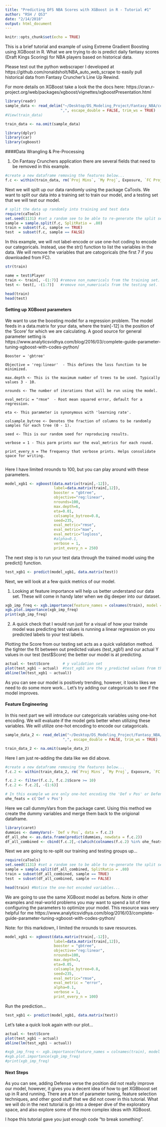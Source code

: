 ```yaml
---
title: "Predicting DFS NBA Scores with XGBoost in R - Tutorial #1"
author: "RSH / QS3"
date: "2/14/2018"
output: html_document
---
```


```r
knitr::opts_chunk$set(echo = TRUE)
```
This is a brief tutorial and example of using Extreme Gradient Boosting using XGBoost in R. What we are trying to do is predict daily fantasy scores (Draft Kings Scoring) for NBA players based on historical data. 

Please test out the python webscraper I developed at https://github.com/ronaldsholt/NBA_auto_web_scrape to easily pull historical data from Fantasy Cruncher's Line Up Rewind.  

For more details on XGBoost take a look the the docs here: https://cran.r-project.org/web/packages/xgboost/vignettes/xgboostPresentation.html


``` r
library(readr)
sample_data <- read_delim("~/Desktop/DS_Modeling_Project/Fantasy_NBA/combined_nba_data.csv", 
                         ",", escape_double = FALSE, trim_ws = TRUE)
#View(train_data)

train_data <- na.omit(sample_data)

library(dplyr)
library(car)
library(xgboost)
```

####Data Wrangling & Pre-Processing

1. On Fantasy Crunchers application there are several fields that need to be removed in this example. 

``` r
#create a new dataframe removing the features below... 
f.c <- within(train_data, rm(`Proj Mins`, `My Proj`, Exposure, `FC Proj`, Value))
```

Next we will spilt up our data randomly using the package CaTools. We want to split our data into a training set to train our model, and a testing set that we will test our model.

``` r
# split the data up randomly into training and test data
require(caTools)
set.seed(1131) #set a random see to be able to re-generate the split sections
sample = sample.split(f.c, SplitRatio = .80)
train = subset(f.c, sample == TRUE)
test  = subset(f.c, sample == FALSE)
```

In this example, we will not label-encode or use one-hot coding to encode our categoricals. Instead, use the str() function to list the variables in the data. We will remove the variables that are catogoricals (the first 7 if you downloaded from FC).  

``` r
str(train)
```

``` r
name = test$Player
train <- train[, -(1:7)] #remove non_numericals from the training set. 
test <- test[, -(1:7)]   #remove non_numericals from the testing set. 

head(train)
head(test)
```

#### Setting up XGBoost parameters 

We want to use the boosting model for a regression problem. The model feeds in a data.matrix for your data, where the train[-12] is the position of the 'Score' for which we are calculating. A good source for general parameter setting is https://www.analyticsvidhya.com/blog/2016/03/complete-guide-parameter-tuning-xgboost-with-codes-python/

    Booster = 'gbtree'

    Objective = 'reg:linear'  - This defines the loss function to be minimized.

    max.depth <- This is the maximum number of trees to be used. Typically values 3 - 10. 

    nrounds <- The number of iterations that will be run using the model. 

    eval_metric = "rmse"  - Root mean squared error, default for a regression.

    eta <- This parameter is synonymous with 'learning rate'. 

    colsample_bytree <- Denotes the fraction of columns to be randomly samples for each tree (0 - 1).

    seed <- This is our random seed for reproducing results. 

    verbose = 1 - This parm prints our the eval_metrics for each round. 

    print_every_n = The frequency that verbose prints. Helps consolidate space for writing. 
                      

Here I have limited nrounds to 100, but you can play around with these parameters.
``` r
model_xgb1 <- xgboost(data.matrix(train[,-12]),
                      label=data.matrix(train[,12]),
                      booster = "gbtree",
                      objective="reg:linear",
                      nrounds=100,
                      max.depth=6,
                      eta=0.01,
                      colsample_bytree=0.8,
                      seed=235,
                      eval_metric="rmse",
                      eval_metric="mae",
                      eval_metric="logloss",
                      #alpha=0.1,
                      verbose = 1,
                      print_every_n = 250)
```

The next step is to run your test data through the trained model using the predict() function. 

``` r
test_xgb1 <- predict(model_xgb1, data.matrix(test))
```
Next, we will look at a few quick metrics of our model. 

1. Looking at feature importance will help us better understand our data set. These will come in handy later when we dig deeper into our dataset.

``` r
xgb_imp_freq <- xgb.importance(feature_names = colnames(train), model = model_xgb1)
xgb.plot.importance(xgb_imp_freq)
print(xgb_imp_freq)
```


2.  A quick check that I would run just for a visual of how your trainde model was predicting test values is running a linear regression on you predicted labels to your test labels. 

Plotting the Score from our testing set acts as a quick validation method. the tighter the fit between out predicted values (test_xgb1) and our actual Y values in our test (test$Score) the better our model is at predicting. 

``` r

actual <- test$Score      # y validation set
plot(test_xgb1 ~ actual)  #test_xgb1 are the y_predicted values from the XBG model
abline(lm(test_xgb1 ~ actual))

```

As you can see our model is positively trending, however, it looks likes we need to do some more work... Let's try adding our categoricals to see if the model improves. 



#### Feature Engineering 

In this next part we will introduce our categoricals variables using one-hot encoding. We will evaluate if the model gets better when utilizing these variables. We will utilize one-hot encoding to encode our catagoricals. 

``` r
sample_data_2 <- read_delim("~/Desktop/DS_Modeling_Project/Fantasy_NBA/combined_nba_data.csv", 
                          ",", escape_double = FALSE, trim_ws = TRUE)

train_data_2 <- na.omit(sample_data_2)
```

Here I am just re-adding the data like we did above. 
``` r
#create a new dataframe removing the features below... 
f.c.2 <- within(train_data_2, rm(`Proj Mins`, `My Proj`, Exposure, `FC Proj`, Value))

f.c.2 <- filter(f.c.2, f.c.2$Score >= 10)
f.c.2 <- f.c.2[, -(1:6)]

# In this example we are only one-hot encoding the 'Def v Pos' or Defense verse the position.
ohe_feats = c('Def v Pos')
```

Here we call dummyVars from the package caret. Using this method we create the dummy variables and merge them back to the origional dataframe. 

``` r
library(caret)
dummies <- dummyVars(~ `Def v Pos`, data = f.c.2)
df_all_ohe <- as.data.frame(predict(dummies, newdata = f.c.2))
df_all_combined <- cbind(f.c.2[,-c(which(colnames(f.c.2) %in% ohe_feats))], df_all_ohe)
```

Next we are going to re-split our training and testing groups up...

``` r
require(caTools)
set.seed(1131) #set a random see to be able to re-generate the split sections
sample = sample.split(df_all_combined, SplitRatio = .80)
train = subset(df_all_combined, sample == TRUE)
test  = subset(df_all_combined, sample == FALSE)
```

```r
head(train) #Notice the one-hot encoded variables...
```

We are going to use the same XGBoost model as before. Note in other examples and real-world problems you may want to spend a lot of time configuring the parameters to optimize your model. This resource was very helpful for me https://www.analyticsvidhya.com/blog/2016/03/complete-guide-parameter-tuning-xgboost-with-codes-python/

Note: for this markdown, I limited the nrounds to save resources. 
``` r
model_xgb1 <- xgboost(data.matrix(train[,-12]),
                      label=data.matrix(train[,12]),
                      booster = "gbtree",
                      objective="reg:linear",
                      nrounds=100,
                      max.depth=3,
                      eta=0.05,
                      colsample_bytree=0.8,
                      seed=235,
                      eval_metric="rmse",
                      eval_metric = "error", 
                      alpha=0.1,
                      verbose = 1,
                      print_every_n = 100)
```

Run the prediction... 

``` r
test_xgb1 <- predict(model_xgb1, data.matrix(test))
```

Let's take a quick look again with our plot... 

``` r
actual <- test$Score
plot(test_xgb1 ~ actual)
abline(lm(test_xgb1 ~ actual))
```


``` r
#xgb_imp_freq <- xgb.importance(feature_names = colnames(train), model = model_xgb1)
#xgb.plot.importance(xgb_imp_freq)
#print(xgb_imp_freq)

```
#### Next Steps

As you can see, adding Defense verse the position did not really improve our model, however, it gives you a decent idea of how to get XGBboost set up in R and running. There are a ton of parameter tuning, feature selection techniques, and other good stuff that we did not cover in this tutorial. What we will do in the next tutorial is go into a deeper dive of the exploratory space, and also explore some of the more complex ideas with XGBoost. 


I hope this tutorial gave you just enough code "to break something". 






``` r

```

``` r

```

``` r

```

``` r

```

``` r

```

``` r

```

``` r

```



